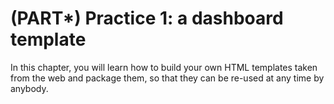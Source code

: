 # (PART\*) Practice 1: a dashboard template {-}

In this chapter, you will learn how to build your own HTML templates taken from the web and package them, so that they can be re-used at any time by anybody.
